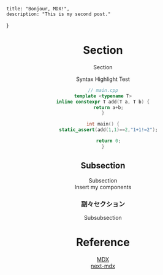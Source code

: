 
    title: "Bonjour, MDX!",
    description: "This is my second post."
}

<Header />

# Section

Section

Syntax Highlight Test

```cpp
// main.cpp
template <typename T>
inline constexpr T add(T a, T b) {
    return a+b;
}

int main() {
    static_assert(add(1,1)==2,"1+1!=2");

    return 0;
}
```

## Subsection

Subsection  
Insert my components

### 副々セクション

Subsubsection

# Reference

[MDX](https://mdxjs.com/)  
[next-mdx](https://github.com/zeit/next.js/tree/canary/packages/next-mdx)